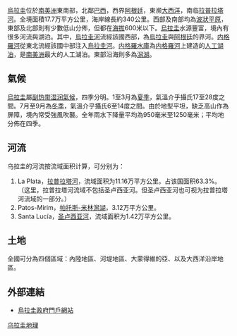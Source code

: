 [[烏拉圭|烏拉圭]]位於[[南美洲|南美洲]]東南部，北鄰[[巴西|巴西]]，西界[[阿根廷|阿根廷]]，東濒[[大西洋|大西洋]]，南临[[拉普拉塔河|拉普拉塔河]]。全境面積17.7万平方公里，海岸線長約340公里。西部及南部均為[[波狀平原|波狀平原]]，東部及北部則有少數低山分佈，但都在[[海拔|海拔]]600米以下。[[烏拉圭|烏拉圭]]水源豐富，境內有很多河流與湖泊。其中，[[烏拉圭河|烏拉圭河]]流經該國西部，為[[烏拉圭|烏拉圭]]與[[阿根廷|阿根廷]]的界河。[[内格羅河|内格羅河]]從東北流經該國中部注入[[烏拉圭河|烏拉圭河]]。[[内格羅水庫|内格羅水庫]]為[[内格羅河|内格羅河]]上建造的[[人工湖泊|人工湖泊]]，是[[南美洲|南美洲]]最大的人工湖泊。東部沿海則多為[[潟湖|潟湖]]。

==氣候==
[[烏拉圭|烏拉圭]]屬[[副热带湿润氣候|副热带湿润氣候]]，四季分明。1至3月為[[夏季|夏季]]，氣溫介乎攝氏17至28度之間。7月至9月為[[冬季|冬季]]，氣溫介乎攝氏6至14度之間。由於地型平坦，缺乏高山作為屏障，境內常受強風吹襲。全年雨水下降量平均為950毫米至1250毫米；平均地分佈在四季。

==河流==
乌拉圭的河流按流域面积计算，可分别为：
# La Plata，[[拉普拉塔河|拉普拉塔河]]，流域面积为11.16万平方公里。占该国面积63.3%。（这里，拉普拉塔河流域不包括圣卢西亚河。但圣卢西亚河也可视为拉普拉塔河流域的一部分。）
# Patos-Mirim，[[帕托斯-米林澙湖|帕托斯-米林澙湖]]，3.12万平方公里。
# Santa Lucía，[[圣卢西亚河|圣卢西亚河]]，流域面积为1.42万平方公里。

==土地==
全國可分為四個區域：內陸地區、河堤地區、大蒙得維的亞、以及大西洋沿岸地區。

==外部連結==
* [https://web.archive.org/web/20110809113827/http://portal.gub.uy/ 烏拉圭政府門戶網站]
{{美洲题目|地理}}
[[Category:乌拉圭地理|]]
